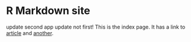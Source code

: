 # R Markdown site

update second app update not first! This is the index page. It has a link to [article](article.html) and [another](another.html).
